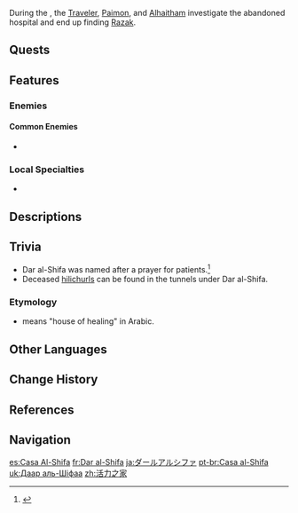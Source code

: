 {{Location Infobox
|image        = Dar al-Shifa.png
|type         = Subarea
|region       = Sumeru
|subregion    = Great Red Sand
|area         = Land of Lower Setekh
}}
{{Location Intro|description=<p>Dar al-Shifa, now abandoned, used to be a hospital that specialized in treating patients with [[Eleazar]].<ref>{{Ref/Quest|Cry From the Eleazar Hospital}}</ref> Old [[Eleazar Hospital Notes|hospital notes]] found at the site also suggest that [[Dottore|one doctor]] was using the patients as test subjects for dangerous experimental treatments.</p>}}

During the {{Quest|Cry From the Eleazar Hospital}}, the [[Traveler]], [[Paimon]], and [[Alhaitham]] investigate the abandoned hospital and end up finding [[Razak]].

<!--
==Points of Interest==
{{Locations by Category Table|type=Points of Interest}}
-->
==Quests==
{{Quests by Category List|heo=1}}

==Features==
<!--
==NPCs==
*

==Message Boards==
*
==Other Interactable Objects==
-->
===Enemies===
====Common Enemies====
* {{Enemy|The Eremites}}

===Local Specialties===
* {{Item|Scarab}}

==Descriptions==
{{Description/Viewpoint|Lifeless Dar al-Shifa}}

==Trivia==
* Dar al-Shifa was named after a prayer for patients.<ref>{{Ref/VP|Lifeless Dar al-Shifa}}</ref>
* Deceased [[hilichurls]] can be found in the tunnels under Dar al-Shifa.

===Etymology===
* {{Lang|''Dar Al-Shifa''|ar=دار الشفاء}} means "house of healing" in Arabic.

==Other Languages==
{{Other Languages
|en      = Dar al-Shifa
|zhs     = 活力之家
|zhs_rm  = Huólì zhī Jiā
|zht     = 活力之家
|zht_rm  = Huólì zhī Jiā
|zh_tl   = Home of Vitality
|ja      = ダールアルシファ
|ja_rm   = Daaru aru-Shifa
|ko      = 다르알시파
|es      = Casa Al-Shifa
|es_tl   = House Al-Shifa
|fr      = Dar al-shifa
|ru      = Дар аль-Шифа
|th      = Dar al-Shifa
|vi      = Dar al-Shifa
|de      = Dar al-Shifa
|id      = Dar al-Shifa
|pt      = Casa al-Shifa
|pt_tl   = Home al-Shifa
|tr      = Dar al-Shifa
|it      = Dar al-Shifa
}}

==Change History==
{{Change History|3.1}}

==References==
{{Reflist}}

==Navigation==
{{Area Navbox|Sumeru}}

[[es:Casa Al-Shifa]]
[[fr:Dar al-Shifa]]
[[ja:ダールアルシファ]]
[[pt-br:Casa al-Shifa]]
[[uk:Даар аль-Шіфаа]]
[[zh:活力之家]]